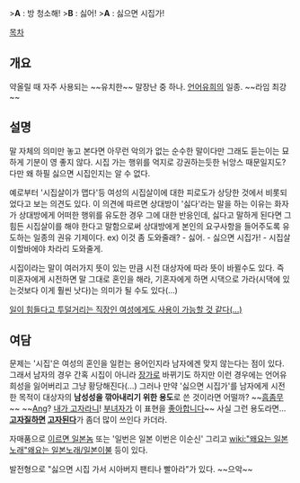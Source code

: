 >'''A''' : 방 청소해!
>'''B''' : 싫어!
>'''A''' : 싫으면 시집가!

[[목차]]

== 개요 ==
약올릴 때 자주 사용되는 ~~유치한~~ 말장난 중 하나. [[언어유희]]의 일종. ~~라임 최강~~

== 설명 ==
말 자체의 의미만 놓고 본다면 아무런 악의가 없는 순수한 말이다만 그래도 듣는이는 묘하게 기분이 영 좋지 않다. 시집 가는 행위를 억지로 강권하는듯한 뉘앙스 때문일지도? 다만 왜 하필 싫으면 시집인지는 알 수 없다.

예로부터 '시집살이가 맵다'등 여성의 시집살이에 대한 피로도가 상당한 것에서 비롯되었다고 보는 의견도 있다. 이 의견에 따르면 상대방이 '싫다'라는 말을 하는 이유는 화자가 상대방에게 어떠한 행위를 유도한 경우 그에 대한 반응인데, 싫다고 말하게 된다면 그 힘든 시집살이를 해야 한다고 말함으로써 상대방에게 본인의 요구사항을 들어주도록 유도하는 일종의 권유 기제이다. ex) 이것 좀 도와줄래? - 싫어. - 싫으면 시집가! - 시집살이할바에야 차라리 도와줄게.

시집이라는 말이 여러가지 뜻이 있는 만큼 시전 대상자에 따라 뜻이 바뀔수도 있다. 즉 미혼자에게 시전하면 말 그대로 혼인을 해라, 기혼자에게 하면 시댁으로 가라(시댁에 있는것보다 이게 훨씬 낫다)는 의미가 될 수도 있다(...)

[[취집|일이 힘들다고 투덜거리는 직장인 여성에게도 사용이 가능할 것 같다(…)]]

== 여담 ==
문제는 '시집'은 여성의 혼인을 일컫는 용어인지라 남자에겐 맞지 않는다는 점이 있다. 그래서 남자의 경우 간혹 시집이 아니라 [[장가]]로 바뀌기도 하지만 이런 경우에는 언어유희성을 잃어버리고 그냥 황당해진다(...) 그러나 만약 '싫으면 시집가'를 남자에게 시전한 목적이 대상자의 '''남성성을 깎아내리기 위한 용도'''로 쓴 것이라면 어떨까? ~~[[흠좀무]]~~ ~~[[Ang]]? [[내가 고자라니]]! [[부녀자]]가 이 표현을 [[페이스북|좋아합니다]]~~ 사실 그런 용도라면...'''[[고자질]]하면 [[고자]]된다'''가 좀더 많이 쓰인다 카더라.

자매품으로 [[이르면 일본놈]] 또는 '일번은 일본 이번은 이순신' 그리고 [[wiki:"왜요는 일본노래"왜요는 일본노래/일본이불]] 등이 있다.

발전형으로 "싫으면 시집 가서 시아버지 팬티나 빨아라"가 있다. ~~으악~~
